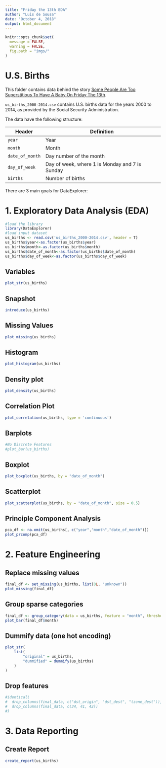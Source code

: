 ```yaml
---
title: "Friday the 13th EDA"
author: "Luis de Sousa"
date: "October 4, 2018"
output: html_document
---
```


```r
knitr::opts_chunk$set(
  message = FALSE,
  warning = FALSE,
  fig.path = "imgs/"
)
```

# U.S. Births

This folder contains data behind the story [Some People Are Too Superstitious To Have A Baby On Friday The 13th](http://fivethirtyeight.com/features/some-people-are-too-superstitious-to-have-a-baby-on-friday-the-13th/).

`us_births_2000-2014.csv` contains U.S. births data for the years 2000 to 2014, as provided by the Social Security Administration.

The data have the following structure:

Header | Definition
---|---------
`year` | Year
`month` | Month
`date_of_month` | Day number of the month
`day_of_week` | Day of week, where 1 is Monday and 7 is Sunday
`births` | Number of births

There are 3 main goals for DataExplorer:

# 1. Exploratory Data Analysis (EDA)

```r
#load the library
library(DataExplorer)
#load input dataset
us_births <- read.csv('us_births_2000-2014.csv', header = T)
us_births$year<-as.factor(us_births$year)
us_births$month<-as.factor(us_births$month)
us_births$date_of_month<-as.factor(us_births$date_of_month)
us_births$day_of_week<-as.factor(us_births$day_of_week)
```

## Variables
```r
plot_str(us_births)
```

## Snapshot
```r
introduce(us_births)
```

## Missing Values
```r
plot_missing(us_births)
```

## Histogram
```r
plot_histogram(us_births)
```

## Density plot
```r
plot_density(us_births)
```

## Correlation Plot
```r
plot_correlation(us_births, type = 'continuous')
```

## Barplots
```r
#No Discrete Features
#plot_bar(us_births)
```

## Boxplot
```r
plot_boxplot(us_births, by = "date_of_month") 
```

## Scatterplot
```r
plot_scatterplot(us_births, by = "date_of_month", size = 0.5)
```

## Principle Component Analysis
```r
pca_df <- na.omit(us_births[, c("year","month","date_of_month")])
plot_prcomp(pca_df)
```

# 2. Feature Engineering
## Replace missing values
```r
final_df <- set_missing(us_births, list(0L, "unknown"))
plot_missing(final_df)
```

## Group sparse categories
```r
final_df <- group_category(data = us_births, feature = "month", threshold = 0.2, update = TRUE)
plot_bar(final_df$month)
```

## Dummify data (one hot encoding)
```r
plot_str(
    list(
        "original" = us_births,
        "dummified" = dummify(us_births)
    )
)
```

## Drop features
```r
#identical(
#  drop_columns(final_data, c("dst_origin", "dst_dest", "tzone_dest")),
#  drop_columns(final_data, c(34, 41, 42))
#)
```

# 3. Data Reporting
## Create Report
```r
create_report(us_births)
```
